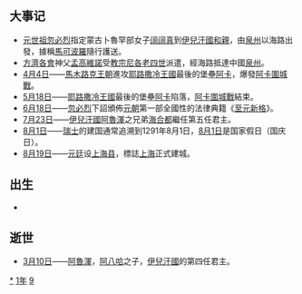 {{yearTOC|1291|元'''[[至元_(元世祖)|至元]]二十八年'''；越南'''[[重興|重興]]七年'''；日本'''[[正應|正應]]四年'''}}
== 大事记 ==
*[[忽必烈|元世祖忽必烈]]指定蒙古卜魯罕部女子[[阔阔真_(卜鲁罕氏)|阔阔真]]到[[伊兒汗國|伊兒汗國]][[和親|和親]]，由[[泉州|泉州]]以海路出發，據稱[[馬可波羅|馬可波羅]]隨行護送。
*[[方濟各會|方濟各會]]神父[[孟高維諾|孟高維諾]]受[[教宗尼各老四世|教宗尼各老四世]]派遣，經海路抵達中國[[泉州|泉州]]。
*[[4月4日|4月4日]]——[[馬木路克王朝|馬木路克王朝]]進攻[[耶路撒冷王國|耶路撒冷王國]]最後的堡壘[[阿卡_(以色列)|阿卡]]，爆發[[阿卡圍城戰_(1291年)|阿卡圍城戰]]。
*[[5月18日|5月18日]]——[[耶路撒冷王國|耶路撒冷王國]]最後的堡壘[[阿卡_(以色列)|阿卡]]陷落，[[阿卡圍城戰_(1291年)|阿卡圍城戰]]結束。
*[[6月18日|6月18日]]——[[忽必烈|忽必烈]]下詔頒佈[[元朝|元朝]]第一部全國性的法律典籍《[[至元新格|至元新格]]》。
*[[7月23日|7月23日]]——[[伊兒汗國|伊兒汗國]][[阿魯渾|阿魯渾]]之兄弟[[海合都|海合都]]繼任第五任君主。
*[[8月1日|8月1日]]——[[瑞士|瑞士]]的建国通常追溯到1291年8月1日，[[8月1日|8月1日]]是国家假日（国庆日）。
*[[8月19日|8月19日]]——[[元朝|元廷]]设[[上海县|上海县]]，標誌[[上海|上海]]正式建城。

== 出生 ==
*

== 逝世 ==
{{Wikisource year mention}}
*[[3月10日|3月10日]]——[[阿魯渾|阿魯渾]]，[[阿八哈|阿八哈]]之子，[[伊兒汗國|伊兒汗國]]的第四任君主。

[[Category:1291年|*]]
[[Category:1290年代|1年]]
[[Category:13世纪各年|9]]